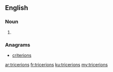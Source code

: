 ==English==

===Noun===
{{head|en|plural}}

# {{plural of|tricerion|lang=en}}

===Anagrams===
* [[criterions#English|criterions]]

[[ar:tricerions]]
[[fr:tricerions]]
[[ku:tricerions]]
[[my:tricerions]]